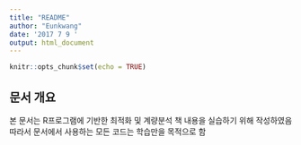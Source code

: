 ```yaml
---
title: "README"
author: "Eunkwang"
date: '2017 7 9 '
output: html_document
---
```


```r
knitr::opts_chunk$set(echo = TRUE)
```
## 문서 개요

본 문서는 R프로그램에 기반한 최적화 및 계량분석 책 내용을 실습하기 위해 작성하였음
따라서 문서에서 사용하는 모든 코드는 학습만을 목적으로 함